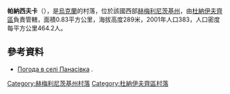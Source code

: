 {{coord|48|51|3|N|26|50|37|E|scale:100000|display=title}}

'''帕納西夫卡'''（{{lang-uk|Панасівка}}），是[[烏克蘭|烏克蘭]]的村落，位於該國西部[[赫梅利尼茨基州|赫梅利尼茨基州]]，由[[杜納伊夫齊區|杜納伊夫齊區]]負責管轄，面積0.83平方公里，海拔高度289米，2001年人口383，人口密度每平方公里464.2人。

==參考資料==
*[http://weather.in.ua/ua/hmel'nickaja/19546 Погода в селі Панасівка] {{Wayback|url=http://weather.in.ua/ua/hmel'nickaja/19546 |date=20111220115407 }}.

{{DEFAULTSORT:Панасівка}}
[[Category:赫梅利尼茨基州村落|Category:赫梅利尼茨基州村落]]
[[Category:杜納伊夫齊區村落|Category:杜納伊夫齊區村落]]


{{Khmelnytskyi-geo-stub}}